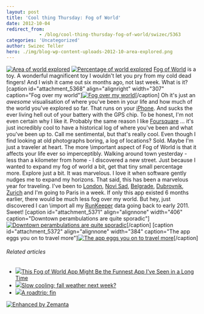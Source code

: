 ```yaml
---
layout: post
title: 'Cool thing Thursday: Fog of World'
date: 2012-10-04
redirect_from: 
            - /blog/cool-thing-thursday-fog-of-world/swizec/5363
categories: 'Uncategorized'
author: Swizec Teller
hero: ./img/blog-wp-content-uploads-2012-10-area-explored.png
---
```

[![Area of world explored](http://swizec.com/blog/wp-content/uploads/2012/10/area-explored.png "Area of world explored")](./img/blog-wp-content-uploads-2012-10-area-explored.png) [![Percentage of world explored](http://swizec.com/blog/wp-content/uploads/2012/10/percentage-explored.png "Percentage of world explored")](./img/blog-wp-content-uploads-2012-10-percentage-explored.png) [Fog of World](http://fogofworld.com) is a toy. A wonderful magnificent toy I wouldn't let you pry from my cold dead fingers! And I wish it came out six months ago, not last week. What is it? \[caption id="attachment_5368" align="alignright" width="307" caption="Fog over my world"][![Fog over my world](http://swizec.com/blog/wp-content/uploads/2012/10/ljubljana-fog.png "Fog over my world")](./img/blog-wp-content-uploads-2012-10-ljubljana-fog.png)\[/caption] Oh it's just an _awesome_ visualisation of where you've been in your life and how much of the world you've explored so far. That runs on your [iPhone](http://www.apple.com/iphone "iPhone"). And sucks the ever living hell out of your battery with the GPS chip. To be honest, I'm not even certain why I like it. Probably the same reason I like [Foursquare](http://www.foursquare.com/ "Foursquare") ... it's just incredibly cool to have a historical log of where you've been and what you've been up to. Call me sentimental, but that's really cool. Even though I find looking at old photographs boring, a log of locations? Sold. Maybe I'm just a traveler at heart. The more \\important aspect of Fog of World is that it affects your life ever so imperceptibly. Walking around town yesterday - less than a kilometer from home - I discovered a new street. Just because I wanted to expand my fog of world a bit, get that tiny small percentage more. Explore just a bit. It was marvelous. I love it when software gently nudges me to expand my horizons. That said, this has been a marvelous year for traveling. I've been to [London](<http://maps.google.com/maps?ll=51.5072222222,-0.1275&spn=0.1,0.1&q=51.5072222222,-0.1275 (London)&t=h> "London"), [Novi Sad](<http://maps.google.com/maps?ll=45.25,19.85&spn=0.1,0.1&q=45.25,19.85 (Novi%20Sad)&t=h> "Novi Sad"), [Belgrade](<http://maps.google.com/maps?ll=44.8205555556,20.4622222222&spn=0.1,0.1&q=44.8205555556,20.4622222222 (Belgrade)&t=h> "Belgrade"), [Dubrovnik](http://whc.unesco.org/en/list/95 "Old City of Dubrovnik"), [Zurich](<http://maps.google.com/maps?ll=47.3666666667,8.55&spn=0.1,0.1&q=47.3666666667,8.55 (Zurich)&t=h> "Zurich") and I'm going to Paris in a week. If only this app existed 6 months earlier, there would be much less fog over my world. But hey, just discovered I can \\import all my [RunKeeper](http://www.runkeeper.com/ "RunKeeper") data going back to early 2011. Sweet! \[caption id="attachment_5371" align="alignnone" width="406" caption="Downtown perambulations are quite sporadic"][![Downtown perambulations are quite sporadic](http://swizec.com/blog/wp-content/uploads/2012/10/downtown-ljubljana-fog.png "Downtown perambulations are quite sporadic")](./img/blog-wp-content-uploads-2012-10-downtown-ljubljana-fog.png)\[/caption] \[caption id="attachment_5372" align="alignnone" width="384" caption="The app eggs you on to travel more"][![The app eggs you on to travel more](http://swizec.com/blog/wp-content/uploads/2012/10/photo-3.png "The app eggs you on to travel more")](./img/blog-wp-content-uploads-2012-10-photo-3.png)\[/caption]

###### Related articles

- [![](http://i.zemanta.com/116068823_80_80.jpg)](http://www.gizmodo.co.uk/2012/10/this-fog-of-world-app-might-be-the-funnest-app-ive-seen-in-a-long-time/)[This Fog of World App Might Be the Funnest App I've Seen in a Long Time](http://www.gizmodo.co.uk/2012/10/this-fog-of-world-app-might-be-the-funnest-app-ive-seen-in-a-long-time/)
- [![](http://i.zemanta.com/116196619_80_80.jpg)](http://www.ocregister.com/news/inland-373439-weather-highs.html)[Slow cooling; fall weather next week?](http://www.ocregister.com/news/inland-373439-weather-highs.html)
- [![](http://i.zemanta.com/104877705_80_80.jpg)](http://swizec.com/blog/a-roadtrip-fin/swizec/4972)[A roadtrip: fin](http://swizec.com/blog/a-roadtrip-fin/swizec/4972)

[![Enhanced by Zemanta](http://img.zemanta.com/zemified_e.png?x-id=2cb8658c-ea3c-4051-b034-52ef0d0481f1)](http://www.zemanta.com/?px "Enhanced by Zemanta")